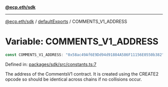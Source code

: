 [**@ecp.eth/sdk**](../../index.mdx)

***

[@ecp.eth/sdk](/sdk-reference/index.mdx) / [defaultExports](/sdk-reference/defaultExports/index.mdx) / COMMENTS\_V1\_ADDRESS

# Variable: COMMENTS\_V1\_ADDRESS

```ts
const COMMENTS_V1_ADDRESS: "0x58ac49Af6E9Dd94d91884A586F11156E0550b382";
```

Defined in: [packages/sdk/src/constants.ts:7](https://github.com/ecp-eth/comments-monorepo/blob/main/packages/sdk/src/constants.ts#L7)

The address of the CommentsV1 contract.
It is created using the CREATE2 opcode so should be identical across chains if no collisions occur.
